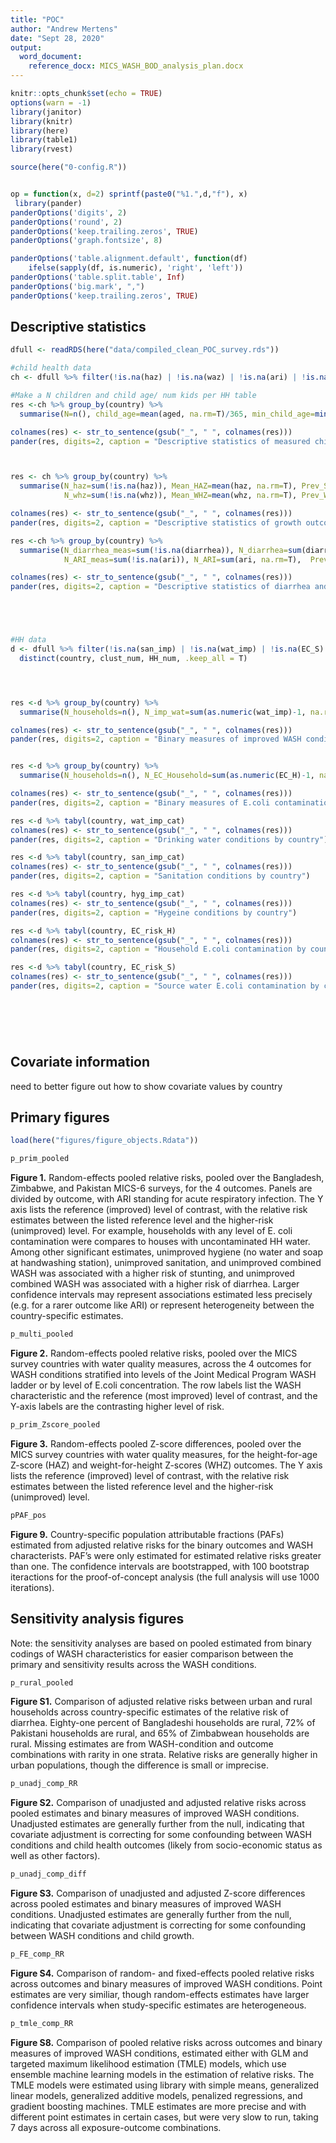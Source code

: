 ```yaml
---
title: "POC"
author: "Andrew Mertens"
date: "Sept 28, 2020"
output: 
  word_document:
    reference_docx: MICS_WASH_BOD_analysis_plan.docx
---
```


<!-- output: html_notebook -->
<!-- editor_options:  -->
<!--   chunk_output_type: inline -->



```r
knitr::opts_chunk$set(echo = TRUE)
options(warn = -1) 
library(janitor)
library(knitr)
library(here)
library(table1)
library(rvest)

source(here("0-config.R"))


op = function(x, d=2) sprintf(paste0("%1.",d,"f"), x) 
 library(pander)
panderOptions('digits', 2)
panderOptions('round', 2)
panderOptions('keep.trailing.zeros', TRUE)
panderOptions('graph.fontsize', 8)

panderOptions('table.alignment.default', function(df)
    ifelse(sapply(df, is.numeric), 'right', 'left'))
panderOptions('table.split.table', Inf)
panderOptions('big.mark', ",")
panderOptions('keep.trailing.zeros', TRUE)

```

## Descriptive statistics

```r

dfull <- readRDS(here("data/compiled_clean_POC_survey.rds"))

#child health data
ch <- dfull %>% filter(!is.na(haz) | !is.na(waz) | !is.na(ari) | !is.na(diarrhea))

#Make a N children and child age/ num kids per HH table
res <-ch %>% group_by(country) %>%
  summarise(N=n(), child_age=mean(aged, na.rm=T)/365, min_child_age=min(aged, na.rm=T)/365, max_child_age=max(aged, na.rm=T)/365)

colnames(res) <- str_to_sentence(gsub("_", " ", colnames(res)))
pander(res, digits=2, caption = "Descriptive statistics of measured children by country")



res <- ch %>% group_by(country) %>%
  summarise(N_haz=sum(!is.na(haz)), Mean_HAZ=mean(haz, na.rm=T), Prev_Stunting=mean(haz < (-2), na.rm=T)*100, Prev_Sev_Stunting=mean(haz < (-3), na.rm=T)*100,
            N_whz=sum(!is.na(whz)), Mean_WHZ=mean(whz, na.rm=T), Prev_Wasting=mean(whz < (-2), na.rm=T)*100, Prev_Sev_Wasting=mean(whz < (-3), na.rm=T)*100)

colnames(res) <- str_to_sentence(gsub("_", " ", colnames(res)))
pander(res, digits=2, caption = "Descriptive statistics of growth outcomes by country")

res <-ch %>% group_by(country) %>%
  summarise(N_diarrhea_meas=sum(!is.na(diarrhea)), N_diarrhea=sum(diarrhea, na.rm=T),  Prev_diarrhea=mean(diarrhea, na.rm=T)*100,
            N_ARI_meas=sum(!is.na(ari)), N_ARI=sum(ari, na.rm=T),  Prev_ARI=mean(ari, na.rm=T)*100)

colnames(res) <- str_to_sentence(gsub("_", " ", colnames(res)))
pander(res, digits=2, caption = "Descriptive statistics of diarrhea and acute respiratory infection outcomes by country")





#HH data
d <- dfull %>% filter(!is.na(san_imp) | !is.na(wat_imp) | !is.na(EC_S) | !is.na(EC_H)) %>%
  distinct(country, clust_num, HH_num, .keep_all = T)




res <-d %>% group_by(country) %>%
  summarise(N_households=n(), N_imp_wat=sum(as.numeric(wat_imp)-1, na.rm=T), N_imp_san=sum(as.numeric(san_imp)-1, na.rm=T),  N_imp_hygeine=sum(as.numeric(hyg_imp)-1, na.rm=T), N_imp_WASH=sum(as.numeric(WASH_noEC)-1, na.rm=T))

colnames(res) <- str_to_sentence(gsub("_", " ", colnames(res)))
pander(res, digits=2, caption = "Binary measures of improved WASH conditions by country")


res <-d %>% group_by(country) %>%
  summarise(N_households=n(), N_EC_Household=sum(as.numeric(EC_H)-1, na.rm=T), N_EC_Source=sum(as.numeric(EC_S)-1, na.rm=T), N_safely_manH20=sum(as.numeric(safely_manH20)-1, na.rm=T),  N_imp_WASH_and_no_EC=sum(as.numeric(WASH)-1, na.rm=T))

colnames(res) <- str_to_sentence(gsub("_", " ", colnames(res)))
pander(res, digits=2, caption = "Binary measures of E.coli contamination by country")

res <-d %>% tabyl(country, wat_imp_cat)
colnames(res) <- str_to_sentence(gsub("_", " ", colnames(res)))
pander(res, digits=2, caption = "Drinking water conditions by country")

res <-d %>% tabyl(country, san_imp_cat)
colnames(res) <- str_to_sentence(gsub("_", " ", colnames(res)))
pander(res, digits=2, caption = "Sanitation conditions by country")

res <-d %>% tabyl(country, hyg_imp_cat)
colnames(res) <- str_to_sentence(gsub("_", " ", colnames(res)))
pander(res, digits=2, caption = "Hygeine conditions by country")

res <-d %>% tabyl(country, EC_risk_H)
colnames(res) <- str_to_sentence(gsub("_", " ", colnames(res)))
pander(res, digits=2, caption = "Household E.coli contamination by country")

res <-d %>% tabyl(country, EC_risk_S)
colnames(res) <- str_to_sentence(gsub("_", " ", colnames(res)))
pander(res, digits=2, caption = "Source water E.coli contamination by country")



         
            
```



## Covariate information

need to better figure out how to show covariate values by country


<!-- # ```{r, echo=F} -->
<!-- #  -->
<!-- #  -->
<!-- #  -->
<!-- # #table1 -->
<!-- # df <- dfull %>% filter(!is.na(haz) | !is.na(diarrhea)) %>% -->
<!-- #   subset(., select = c("country", Wvars)) %>% -->
<!-- #   rename( -->
<!-- #           `Caregiver education`=educ, -->
<!-- #           `Maternal age`=mage, -->
<!-- #           `Child age (days)`=aged, -->
<!-- #           `Child sex`=sex, -->
<!-- #           `Birth order`=birthord, -->
<!-- #           `Urban/rural`=rural, -->
<!-- #           `Currently breastfeeding`=currbf, -->
<!-- #           `Ever breastfed`=everbf, -->
<!-- #           `Number of children under 5`=nchild5, -->
<!-- #           `Household floor`=floor, -->
<!-- #           `Cookstove`=cookstove, -->
<!-- #           `Chimney`=chimney, -->
<!-- #           `Cooking fuel`=fuel, -->
<!-- #           `Roof construction`=roof, -->
<!-- #           `Wall material`=wall, -->
<!-- #           `Household size (people)`=nhh, -->
<!-- #           `House size (rooms)`=nroom_sleeping, -->
<!-- #           `Owns animals`=own_animals, -->
<!-- #           `Quartile of asset-based wealth`=HHwealth_quart, -->
<!-- #            -->
<!-- #            -->
<!-- #   ) -->
<!-- #  -->
<!-- #  -->
<!-- #  -->
<!-- #  -->
<!-- #  -->
<!-- # tab1 <- table1(~. |country, data=df) -->
<!-- #  -->
<!-- # tab1 <- as.data.frame(read_html(tab1) %>% html_table(fill=TRUE)) -->
<!-- # colnames(tab1) <- str_to_sentence(gsub("_", " ", colnames(tab1))) -->
<!-- #  -->
<!-- # pander(tab1, digits=2, caption = "Descriptive statistics of covariate by country") -->
<!-- # ``` -->




## Primary figures


```r
load(here("figures/figure_objects.Rdata"))

p_prim_pooled

```

__Figure 1.__ Random-effects pooled relative risks, pooled over the Bangladesh, Zimbabwe, and Pakistan MICS-6 surveys, for the 4 outcomes. Panels are divided by outcome, with ARI standing for acute respiratory infection. The Y axis lists the reference (improved) level of contrast, with the relative risk estimates between the listed reference level and the higher-risk (unimproved) level. For example, households with any level of E. coli contamination were compares to houses with uncontaminated HH water. Among other significant estimates, unimproved hygiene (no water and soap at handwashing station), unimproved sanitation, and unimproved combined WASH was associated with a higher risk of stunting, and unimproved combined WASH was associated with a higher risk of diarrhea. Larger confidence intervals may represent associations estimated less precisely (e.g. for a rarer outcome like ARI) or represent heterogeneity between the country-specific estimates.

```r
p_multi_pooled
```

__Figure 2.__ Random-effects pooled relative risks, pooled over the MICS survey countries with water quality measures, across the 4 outcomes for WASH conditions stratified into levels of the Joint Medical Program WASH ladder or by level of E.coli concentration. 
The row labels list the WASH characteristic and the reference (most improved) level of contrast, and the Y-axis labels are the contrasting higher level of risk.




```r
p_prim_Zscore_pooled

```

__Figure 3.__ Random-effects pooled Z-score differences, pooled  over the MICS survey countries with water quality measures, for the height-for-age Z-score (HAZ) and weight-for-height Z-scores (WHZ) outcomes. The Y axis lists the reference (improved) level of contrast, with the relative risk estimates between the listed reference level and the higher-risk (unimproved) level. 





```r
pPAF_pos

```

__Figure 9.__ Country-specific population attributable fractions (PAFs) estimated from adjusted relative risks for the binary outcomes and WASH characterists. PAF's were only estimated for estimated relative risks greater than one. The confidence intervals are bootstrapped, with 100 bootstrap iteractions for the proof-of-concept analysis (the full analysis will use 1000 iterations).





## Sensitivity analysis figures

Note: the sensitivity analyses are based on pooled estimated from binary codings of WASH characteristics for easier comparison between the primary and sensitivity results across the WASH conditions.


```r
p_rural_pooled

```

__Figure S1.__ Comparison of adjusted relative risks between urban and rural households across country-specific estimates of the relative risk of diarrhea. Eighty-one percent of Bangladeshi households are rural, 72% of Pakistani households are rural, and 65% of Zimbabwean households are rural. Missing estimates are from WASH-condition and outcome combinations with rarity in one strata. Relative risks are generally higher in urban populations, though the difference is small or imprecise.


```r
p_unadj_comp_RR

```

__Figure S2.__ Comparison of unadjusted and adjusted relative risks across pooled estimates and binary measures of improved WASH conditions. Unadjusted estimates are generally further from the null, indicating that covariate adjustment is correcting for some confounding between WASH conditions and child health outcomes (likely from socio-economic status as well as other factors).



```r
p_unadj_comp_diff

```

__Figure S3.__ Comparison of unadjusted and adjusted Z-score differences across pooled estimates and binary measures of improved WASH conditions. Unadjusted estimates are generally further from the null, indicating that covariate adjustment is correcting for some confounding between WASH conditions and child growth.


```r
p_FE_comp_RR

```
__Figure S4.__ Comparison of random- and fixed-effects pooled relative risks across outcomes and binary measures of improved WASH conditions. Point estimates are very similiar, though random-effects estimates have larger confidence intervals when study-specific estimates are heterogeneous.








```r

p_tmle_comp_RR

```



__Figure S8.__ Comparison of pooled relative risks across outcomes and binary measures of improved WASH conditions, estimated either with GLM and targeted maximum likelihood estimation (TMLE) models, which use ensemble machine learning models in the estimation of relative risks. The TMLE models were estimated using library with simple means, generalized linear models, generalized additive models, penalized regressions, and gradient boosting machines. TMLE estimates are more precise and with different point estimates in certain cases, but were very slow to run, taking 7 days across all exposure-outcome combinations.





